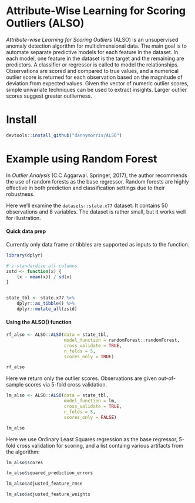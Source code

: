 # Attribute-Wise Learning for Scoring Outliers (ALSO)

*Attribute-wise Learning for Scoring Outliers* (ALSO) is an unsupervised anomaly detection algorithm for multidimensional data. The main goal is to automate separate predictive models for each feature in the dataset. In each model, one feature in the dataset is the target and the remaining are predictors. A classifier or regressor is called to model the relationships. Observations are scored and compared to true values, and a numerical outlier score is returned for each observation based on the magnitude of deviation from expected values. Given the vector of numeric outlier scores, simple univariate techniques can be used to extract insights. Larger outlier scores suggest greater outlierness.

# Install

```r
devtools::install_github("dannymorris/ALSO")
```

# Example using Random Forest

In *Outlier Analysis* (C.C Aggarwal. Springer, 2017), the author recommends the use of random forests as the base regressor. Random forests are highly effective in both prediction and classification settings due to their robustness.

Here we'll examine the `datasets::state.x77` dataset. It contains 50 observations and 8 variables. The dataset is rather small, but it works well for illustration.

#### Quick data prep

Currently only data frame or tibbles are supported as inputs to the function.

```r
library(dplyr)

# z-standardize all columns
zstd <- function(x) {
    (x - mean(x)) / sd(x)
}


state_tbl <- state.x77 %>%
    dplyr::as_tibble() %>%
    dplyr::mutate_all(zstd)
```

#### Using the ALSO() function

```r
rf_also <- ALSO::ALSO(data = state_tbl,
                      model_function = randomForest::randomForest,
                      cross_validate = TRUE,
                      n_folds = 5,
                      scores_only = TRUE)

rf_also
```

Here we return only the outlier scores. Observations are given out-of-sample scores via 5-fold cross validation.

```r
lm_also <- ALSO::ALSO(data = state_tbl,
                      model_function = lm,
                      cross_validate = TRUE,
                      n_folds = 5,
                      scores_only = FALSE)

lm_also
```

Here we use Ordinary Least Squares regression as the base regressor, 5-fold cross validation for scoring, and a list containg various artifacts from the algorithm:

```r
lm_also$scores

lm_also$squared_prediction_errors

lm_also$adjusted_feature_rmse

lm_also$adjusted_feature_weights
```
